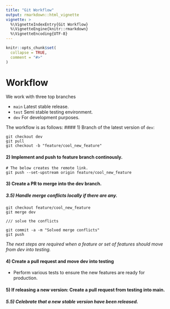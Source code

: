 ```yaml
---
title: "Git Workflow"
output: rmarkdown::html_vignette
vignette: >
  %\VignetteIndexEntry{Git Workflow}
  %\VignetteEngine{knitr::rmarkdown}
  %\VignetteEncoding{UTF-8}
---
```


```r
knitr::opts_chunk$set(
  collapse = TRUE,
  comment = "#>"
)
```


# Workflow

We work with three top branches  

* `main` Latest stable release.
* `test` Semi stable testing environment.
* `dev` For development purposes.

The workflow is as follows:
#### 1) Branch of the latest version of `dev`:  
```
git checkout dev
git pull
git checkout -b "feature/cool_new_feature"
```
#### 2) Implement and push to feature branch continously. 
```
# The below creates the remote link.
git push --set-upstream origin feature/cool_new_feature
```

#### 3) Create a PR to merge into the dev branch.
##### 3.5) Handle merge conflicts locally if there are any.
```
git checkout feature/cool_new_feature
git merge dev

/// solve the conflicts

git commit -a -m "Solved merge conflicts"
git push
```

*The next steps are required when a feature or set of features should move from dev into testing.*

#### 4) Create a pull request and move dev into testing 
* Perform various tests to ensure the new features are ready for production.

#### 5) If releasing a new version: Create a pull request from testing into main.
##### 5.5) Celebrate that a new stable version have been released.
